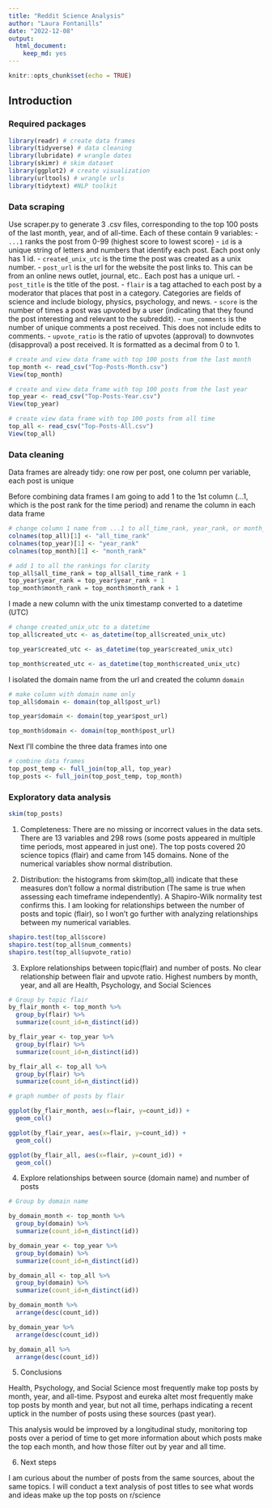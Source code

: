 ```yaml
---
title: "Reddit Science Analysis"
author: "Laura Fontanills"
date: "2022-12-08"
output: 
  html_document: 
    keep_md: yes
---
```


```r
knitr::opts_chunk$set(echo = TRUE)
```

## Introduction

### Required packages

```r
library(readr) # create data frames
library(tidyverse) # data cleaning
library(lubridate) # wrangle dates
library(skimr) # skim dataset
library(ggplot2) # create visualization
library(urltools) # wrangle urls
library(tidytext) #NLP toolkit
```

### Data scraping

Use scraper.py to generate 3 .csv files, corresponding to the top 100 posts of the last month, year, and of all-time. Each of these contain 9 variables:
- `...1` ranks the post from 0-99 (highest score to lowest score)
- `id` is a unique string of letters and numbers that identify each post. Each post only has 1 id.
- `created_unix_utc` is the time the post was created as a unix number.
- `post_url` is the url for the website the post links to. This can be from an online news outlet, journal, etc.. Each post has a unique url.
- `post_title` is the title of the post.
- `flair` is a tag attached to each post by a moderator that places that post in a category. Categories are fields of science and include biology, physics, psychology, and news.
- `score` is the number of times a post was upvoted by a user (indicating that they found the post interesting and relevant to the subreddit).
- `num_comments` is the number of unique comments a post received. This does not include edits to comments.
- `upvote_ratio` is the ratio of upvotes (approval) to downvotes (disapproval) a post received. It is formatted as a decimal from 0 to 1.

```r
# create and view data frame with top 100 posts from the last month
top_month <- read_csv("Top-Posts-Month.csv")
View(top_month)

# create and view data frame with top 100 posts from the last year
top_year <- read_csv("Top-Posts-Year.csv")
View(top_year)

# create view data frame with top 100 posts from all time
top_all <- read_csv("Top-Posts-All.csv")
View(top_all)
```

### Data cleaning

Data frames are already tidy: one row per post, one column per variable, each post is unique

Before combining data frames I am going to add 1 to the 1st column (...1, which is the post rank for the time period) and rename the column in each data frame 
```r
# change column 1 name from ...1 to all_time_rank, year_rank, or month_rank
colnames(top_all)[1] <- "all_time_rank"
colnames(top_year)[1] <- "year_rank"
colnames(top_month)[1] <- "month_rank"

# add 1 to all the rankings for clarity
top_all$all_time_rank = top_all$all_time_rank + 1
top_year$year_rank = top_year$year_rank + 1
top_month$month_rank = top_month$month_rank + 1
```

I made a new column with the unix timestamp converted to a datetime (UTC)

```r
# change created_unix_utc to a datetime
top_all$created_utc <- as_datetime(top_all$created_unix_utc)

top_year$created_utc <- as_datetime(top_year$created_unix_utc)

top_month$created_utc <- as_datetime(top_month$created_unix_utc)
```

I isolated the domain name from the url and created the column `domain`
```r
# make column with domain name only
top_all$domain <- domain(top_all$post_url)

top_year$domain <- domain(top_year$post_url)

top_month$domain <- domain(top_month$post_url)
```


Next I'll combine the three data frames into one
```r
# combine data frames
top_post_temp <- full_join(top_all, top_year)
top_posts <- full_join(top_post_temp, top_month)
```

### Exploratory data analysis

```r
skim(top_posts)
```
1. Completeness: There are no missing or incorrect values in the data sets. There are 13 variables and 298 rows (some posts appeared in multiple time periods, most appeared in just one). The top posts covered 20 science topics (flair) and came from 145 domains. None of the numerical variables show normal distribution. 

2. Distribution: the histograms from skim(top_all) indicate that these measures don't follow a normal distribution (The same is true when assessing each timeframe independently). A Shapiro-Wilk normality test confirms this. I am looking for relationships between the number of posts and topic (flair), so I won't go further with analyzing relationships between my numerical variables.

```r
shapiro.test(top_all$score)
shapiro.test(top_all$num_comments)
shapiro.test(top_all$upvote_ratio)
```

3. Explore relationships between topic(flair) and number of posts. No clear relationship between flair and upvote ratio. Highest numbers by month, year, and all are Health, Psychology, and Social Sciences

```r
# Group by topic flair
by_flair_month <- top_month %>% 
  group_by(flair) %>% 
  summarize(count_id=n_distinct(id))

by_flair_year <- top_year %>% 
  group_by(flair) %>% 
  summarize(count_id=n_distinct(id))

by_flair_all <- top_all %>% 
  group_by(flair) %>% 
  summarize(count_id=n_distinct(id))

# graph number of posts by flair

ggplot(by_flair_month, aes(x=flair, y=count_id)) +
  geom_col()

ggplot(by_flair_year, aes(x=flair, y=count_id)) +
  geom_col()

ggplot(by_flair_all, aes(x=flair, y=count_id)) +
  geom_col()

```

4. Explore relationships between source (domain name) and number of posts

```r
# Group by domain name

by_domain_month <- top_month %>% 
  group_by(domain) %>% 
  summarize(count_id=n_distinct(id))

by_domain_year <- top_year %>% 
  group_by(domain) %>% 
  summarize(count_id=n_distinct(id))

by_domain_all <- top_all %>% 
  group_by(domain) %>% 
  summarize(count_id=n_distinct(id))

by_domain_month %>% 
  arrange(desc(count_id))

by_domain_year %>% 
  arrange(desc(count_id))

by_domain_all %>% 
  arrange(desc(count_id))
```

5. Conclusions

Health, Psychology, and Social Science most frequently make top posts by month, year, and all-time. Psypost and eureka altet most frequently make top posts by month and year, but not all time, perhaps indicating a recent uptick in the number of posts using these sources (past year). 

This analysis would be improved by a longitudinal study, monitoring top posts over a period of time to get more information about which posts make the top each month, and how those filter out by year and all time. 

6. Next steps

I am curious about the number of posts from the same sources, about the same topics. I will conduct a text analysis of post titles to see what words and ideas make up the top posts on r/science
